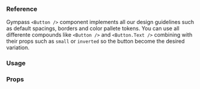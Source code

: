 
### Reference

Gympass `<Button />` component implements all our design guidelines such as default spacings, borders and color pallete tokens.
You can use all differente compounds like `<Button />` and `<Button.Text />` combining with their props such as `small` or `inverted` so the button become the desired variation.

### Usage

<ExpoSnack id="@gympass/yoga-button" theme="light" />

### Props

<PropsTable component="Button" platform="native" />
